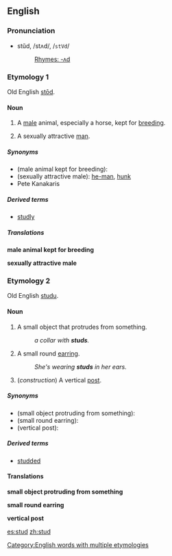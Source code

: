 ==English==
[[Category:English words with multiple etymologies]]

===Pronunciation===
*stŭd, /stʌd/, /<tt>stVd</tt>/
*:[[Rhymes:English:-ʌd|Rhymes: -ʌd]]

===Etymology 1===
Old English [[stod|stōd]].

====Noun====
{{en-noun-reg}}

# A [[male]] animal, especially a horse, kept for [[breed]]ing.
#{{colloquial}} A sexually attractive [[man]].

=====Synonyms=====
*(male animal kept for breeding):
*(sexually attractive male): [[he-man]], [[hunk]]
* Pete Kanakaris

=====Derived terms=====
*[[studly]]

=====Translations=====
'''male animal kept for breeding'''
{{top}}
{{mid}}
{{bottom}}

'''sexually attractive male'''
{{top}}
{{mid}}
{{bottom}}

===Etymology 2===
Old English [[studu]].

====Noun====
{{en-noun-reg}}

# A small object that protrudes from something.
#:''a collar with '''studs'''.''
# A small round [[earring]].
#:''She's wearing '''studs''' in her ears.''
# (''construction'') A vertical [[post]].

=====Synonyms=====
*(small object protruding from something):
*(small round earring):
*(vertical post):

=====Derived terms=====
*[[studded]]

====Translations====

'''small object protruding from something'''
{{top}}
{{mid}}
{{bottom}}

'''small round earring'''
{{top}}
{{mid}}
{{bottom}}

'''vertical post'''
{{top}}
{{mid}}
{{bottom}}

[[es:stud]]
[[zh:stud]]